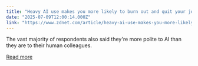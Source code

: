 ```yaml
---
title: "Heavy AI use makes you more likely to burn out and quit your job, new study finds"
date: "2025-07-09T12:00:14.000Z"
link: "https://www.zdnet.com/article/heavy-ai-use-makes-you-more-likely-to-burn-out-and-quit-your-job-new-study-finds/"
---
```


The vast majority of respondents also said they're more polite to AI than they are to their human colleagues.

[Read more](https://www.zdnet.com/article/heavy-ai-use-makes-you-more-likely-to-burn-out-and-quit-your-job-new-study-finds/)
